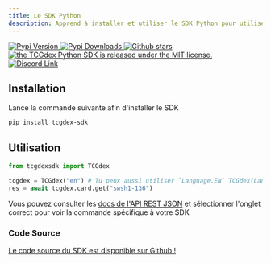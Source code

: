 ```yaml
---
title: Le SDK Python
description: Apprend à installer et utiliser le SDK Python pour utiliser l'API TCGdex.
---
```


<p class="flex gap-2 justify-center">
	<a href="http://pypi.org/project/tcgdex-sdk">
		<img src="https://img.shields.io/pypi/v/tcgdex-sdk?style=flat-square" alt="Pypi Version">
	</a>
	<a href="http://pypi.org/project/tcgdex-sdk">
		<img src="https://img.shields.io/pypi/dm/tcgdex-sdk?style=flat-square" alt="Pypi Downloads">
	</a>
		<a href="https://github.com/tcgdex/python-sdk/stargazers">
		<img src="https://img.shields.io/github/stars/tcgdex/python-sdk?style=flat-square" alt="Github stars">
	</a>
	<a href="https://github.com/tcgdex/python-sdk/actions/workflows/build.yml">
		<img src="https://img.shields.io/github/actions/workflow/status/tcgdex/python-sdk/build.yml?style=flat-square" alt="the TCGdex Python SDK is released under the MIT license." />
	</a>
	<a href="https://discord.gg/peACSRMZ7V">
		<img src="https://img.shields.io/discord/857231041261076491?color=%235865F2&label=Discord&style=flat-square" alt="Discord Link">
	</a>
</p>

## Installation

Lance la commande suivante afin d'installer le SDK

```bash
pip install tcgdex-sdk
```
## Utilisation

```python
from tcgdexsdk import TCGdex

tcgdex = TCGdex("en") # Tu peux aussi utiliser `Language.EN` TCGdex(Language.EN)
res = await tcgdex.card.get("swsh1-136")
```

Vous pouvez consulter les [docs de l'API REST JSON](/rest) et sélectionner l'onglet correct pour voir la commande spécifique à votre SDK

### Code Source

[Le code source du SDK est disponible sur Github !](https://github.com/tcgdex/python-sdk)
